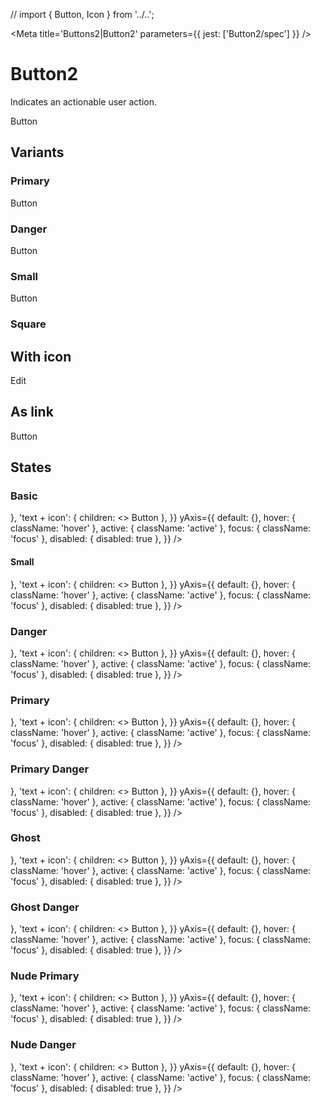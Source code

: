 
// import { Button, Icon } from '../..';

<Meta title='Buttons2|Button2' parameters={{ jest: ['Button2/spec'] }} />

# Button2

Indicates an actionable user action.

<Preview>
  <Story name='Default'>
    <Button2 onClick={action('click')}>Button</Button2>
  </Story>
</Preview>

<Props of={Button2} />

## Variants

### Primary

<Preview>
  <Story name='Primary'>
    <ButtonPrimary>Button</ButtonPrimary>
  </Story>
</Preview>

### Danger

<Preview>
  <Story name='Primary Danger'>
    <ButtonPrimaryDanger>Button</ButtonPrimaryDanger>
  </Story>
</Preview>

### Small

<Preview>
  <Story name='Small'>
    <Button2 small>Button</Button2>
  </Story>
</Preview>

### Square

<Preview>
  <Story name='Square'>
    <Button2 square>
      <Icon name='plus' size='20' />
    </Button2>
  </Story>
</Preview>

## With icon

<Preview>
  <Story name='With Icon'>
    <Button2>
      <Icon name='edit' size='16' /> Edit
    </Button2>
  </Story>
</Preview>

## As link

<Preview>
  <Story name='As Link'>
    <Button2 is='a' href='https://rocket.chat' external>Button</Button2>
  </Story>
</Preview>

## States

### Basic

<Story name='States'>
  <PropsVariationSection
    component={Button2}
    common={{ onClick: action('click') }}
    xAxis={{
      text: { children: 'Button' },
      'square + icon': { square: true, children: <Icon name='circled-arrow-down' size='20' /> },
      'text + icon': { children: <><Icon name='circled-arrow-down' size='16' /> Button</> },
    }}
    yAxis={{
      default: {},
      hover: { className: 'hover' },
      active: { className: 'active' },
      focus: { className: 'focus' },
      disabled: { disabled: true },
    }}
  />
</Story>

#### Small

<Story name='States of Small Variant'>
  <PropsVariationSection
    component={Button2}
    common={{ small: true, onClick: action('click') }}
    xAxis={{
      text: { children: 'Button' },
      'square + icon': { square: true, children: <Icon name='circled-arrow-down' size='16' /> },
      'text + icon': { children: <><Icon name='circled-arrow-down' size='12' /> Button</> },
    }}
    yAxis={{
      default: {},
      hover: { className: 'hover' },
      active: { className: 'active' },
      focus: { className: 'focus' },
      disabled: { disabled: true },
    }}
  />
</Story>

### Danger

<Story name='States of Danger'>
  <PropsVariationSection
    component={ButtonDanger}
    common={{ onClick: action('click') }}
    xAxis={{
      text: { children: 'Button' },
      'square + icon': { square: true, children: <Icon name='circled-arrow-down' size='20' /> },
      'text + icon': { children: <><Icon name='circled-arrow-down' size='16' /> Button</> },
    }}
    yAxis={{
      default: {},
      hover: { className: 'hover' },
      active: { className: 'active' },
      focus: { className: 'focus' },
      disabled: { disabled: true },
    }}
  />
</Story>

### Primary

<Story name='States Of Primary Variant'>
  <PropsVariationSection
    component={ButtonPrimary}
    common={{ onClick: action('click') }}
    xAxis={{
      text: { children: 'Button' },
      'square + icon': { square: true, children: <Icon name='circled-arrow-down' size='20' /> },
      'text + icon': { children: <><Icon name='circled-arrow-down' size='16' /> Button</> },
    }}
    yAxis={{
      default: {},
      hover: { className: 'hover' },
      active: { className: 'active' },
      focus: { className: 'focus' },
      disabled: { disabled: true },
    }}
  />
</Story>

### Primary Danger

<Story name='States Of Primary Danger Variant'>
  <PropsVariationSection
    component={ButtonPrimaryDanger}
    common={{ onClick: action('click') }}
    xAxis={{
      text: { children: 'Button' },
      'square + icon': { square: true, children: <Icon name='circled-arrow-down' size='20' /> },
      'text + icon': { children: <><Icon name='circled-arrow-down' size='16' /> Button</> },
    }}
    yAxis={{
      default: {},
      hover: { className: 'hover' },
      active: { className: 'active' },
      focus: { className: 'focus' },
      disabled: { disabled: true },
    }}
  />
</Story>

### Ghost

<Story name='States Of Ghost Variant'>
  <PropsVariationSection
    component={ButtonGhost}
    common={{ onClick: action('click') }}
    xAxis={{
      text: { children: 'Button' },
      'square + icon': { square: true, children: <Icon name='circled-arrow-down' size='20' /> },
      'text + icon': { children: <><Icon name='circled-arrow-down' size='16' /> Button</> },
    }}
    yAxis={{
      default: {},
      hover: { className: 'hover' },
      active: { className: 'active' },
      focus: { className: 'focus' },
      disabled: { disabled: true },
    }}
  />
</Story>

### Ghost Danger

<Story name='States Of Ghost Danger Variant'>
  <PropsVariationSection
    component={ButtonGhostDanger}
    common={{ onClick: action('click') }}
    xAxis={{
      text: { children: 'Button' },
      'square + icon': { square: true, children: <Icon name='circled-arrow-down' size='20' /> },
      'text + icon': { children: <><Icon name='circled-arrow-down' size='16' /> Button</> },
    }}
    yAxis={{
      default: {},
      hover: { className: 'hover' },
      active: { className: 'active' },
      focus: { className: 'focus' },
      disabled: { disabled: true },
    }}
  />
</Story>

### Nude Primary

<Story name='States Of Nude Primary Variant'>
  <PropsVariationSection
    component={ButtonNudePrimary}
    common={{ onClick: action('click') }}
    xAxis={{
      text: { children: 'Button' },
      'square + icon': { square: true, children: <Icon name='circled-arrow-down' size='20' /> },
      'text + icon': { children: <><Icon name='circled-arrow-down' size='16' /> Button</> },
    }}
    yAxis={{
      default: {},
      hover: { className: 'hover' },
      active: { className: 'active' },
      focus: { className: 'focus' },
      disabled: { disabled: true },
    }}
  />
</Story>

### Nude Danger

<Story name='States Of Nude Danger Variant'>
  <PropsVariationSection
    component={ButtonNudeDanger}
    common={{ onClick: action('click') }}
    xAxis={{
      text: { children: 'Button' },
      'square + icon': { square: true, children: <Icon name='circled-arrow-down' size='20' /> },
      'text + icon': { children: <><Icon name='circled-arrow-down' size='16' /> Button</> },
    }}
    yAxis={{
      default: {},
      hover: { className: 'hover' },
      active: { className: 'active' },
      focus: { className: 'focus' },
      disabled: { disabled: true },
    }}
  />
</Story>
